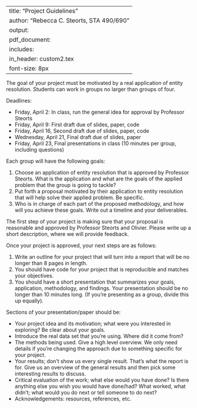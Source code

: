 
---
title: "Project Guidelines"
author: "Rebecca C. Steorts, STA 490/690"
output: 
     pdf_document:
      includes: 
          in_header: custom2.tex
font-size: 8px
---

The goal of your project must be motivated by a real application of entity resolution. Students can work in groups no larger than groups of four. 

Deadlines:

- Friday, April 2: In class, run the general idea for approval by Professor Steorts
- Friday, April 9: First draft due of slides, paper, code
- Friday, April 16, Second draft due of slides, paper, code
- Wednesday, April 21, Final draft due of slides, paper
- Friday, April 23, Final presentations in class (10 minutes per group, including questions)

Each group will have the following goals:

1. Choose an application of entity resolution that is approved by Professor Steorts. What is the application and what are the goals of the applied problem that the group is going to tackle? 
2. Put forth a proposal motivated by their application to entity resolution that will help solve their applied problem. Be specific. 
3. Who is in charge of each part of the proposed methodology, and how will you achieve these goals. Write out a timeline and your deliverables.

The first step of your project is making sure that your proposal is reasonable and approved by Professor Steorts and Olivier. Please write up a short description, where we will provide feedback. 

Once your project is approved, your next steps are as follows:

1. Write an outline for your project that will turn into a report that will be no longer than 8 pages in length. 
2. You should have code for your project that is reproducible and matches your objectives. 
3. You should have a short presentation that summarizes your goals, application, methodology, and findings. Your presentation should be no longer than 10 minutes long. (If you're presenting as a group, divide this up equally). 

Sections of your presentation/paper should be:

- Your project idea and its motivation; what were you interested in exploring? Be clear about your goals. 
- Introduce the real data set that you're using. Where did it come from? 
- The methods being used. Give a high level overview. We only need details if you're changing the approach due to something specific for your project. 
- Your results; don’t show us every single result. That’s what the report is for. Give us
an overview of the general results and then pick some interesting results to discuss.
- Critical evaluation of the work; what else would you have done? Is there anything else you wish you would have done/had? What worked, what didn’t; what would you do next or tell someone to do next?
- Acknowledgements: resources, references, etc. 



